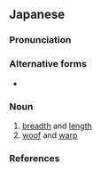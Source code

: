 ==Japanese==
{{ja-kanjitab|よこ|たて|yomi=k}}

===Pronunciation===
{{ja-pron|yomi=k|よこたて|acc=2|acc_ref=DJR}}

===Alternative forms===
* {{ja-l|緯経}}

===Noun===
{{ja-noun|よこたて}}

# [[breadth]] and [[length]]
# [[woof]] and [[warp]]

===References===
<references/>